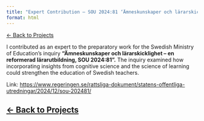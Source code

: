 ```yaml
---
title: "Expert Contribution – SOU 2024:81 ‘Ämneskunskaper och lärarskicklighet’"
format: html
---
```


[← Back to Projects](../projects.qmd){.button}

I contributed as an expert to the preparatory work for the Swedish Ministry of Education's inquiry **"Ämneskunskaper och lärarskicklighet – en reformerad lärarutbildning, SOU 2024:81".** The inquiry examined how incorporating insights from cognitive science and the science of learning could strengthen the education of Swedish teachers.

Link: <https://www.regeringen.se/rattsliga-dokument/statens-offentliga-utredningar/2024/12/sou-202481/>

## [← Back to Projects](../projects.qmd){.button}
